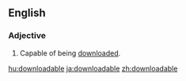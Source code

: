 ==English==

===Adjective===
{{en-adj|-}}

#Capable of being [[download]]ed.

[[hu:downloadable]]
[[ja:downloadable]]
[[zh:downloadable]]